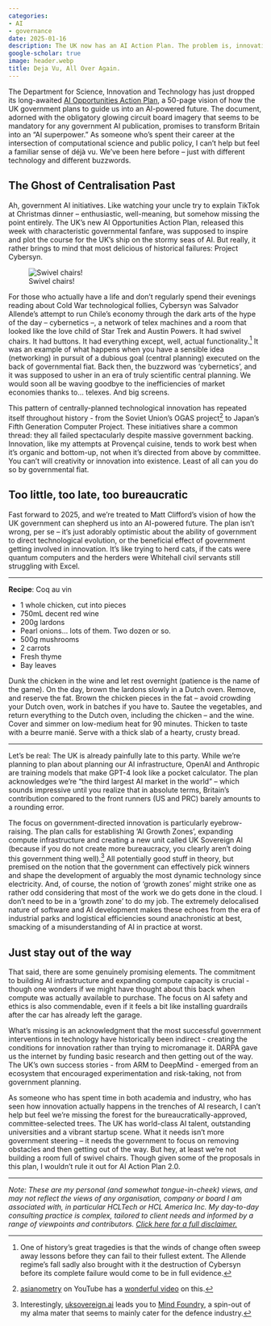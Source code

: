 ```yaml
---
categories:
- AI
- governance
date: 2025-01-16
description: The UK now has an AI Action Plan. The problem is, innovation does not grow from plans.
google-scholar: true
image: header.webp
title: Deja Vu, All Over Again.
---
```


The Department for Science, Innovation and Technology has just dropped its long-awaited [AI Opportunities Action Plan](https://assets.publishing.service.gov.uk/media/67851771f0528401055d2329/ai_opportunities_action_plan.pdf), a 50-page vision of how the UK government plans to guide us into an AI-powered future. The document, adorned with the obligatory glowing circuit board imagery that seems to be mandatory for any government AI publication, promises to transform Britain into an "AI superpower." As someone who's spent their career at the intersection of computational science and public policy, I can't help but feel a familiar sense of déjà vu. We've been here before -- just with different technology and different buzzwords. 


## The Ghost of Centralisation Past

Ah, government AI initiatives. Like watching your uncle try to explain TikTok at Christmas dinner -- enthusiastic, well-meaning, but somehow missing the point entirely. The UK's new AI Opportunities Action Plan, released this week with characteristic governmental fanfare, was supposed to inspire and plot the course for the UK's ship on the stormy seas of AI. But really, it rather brings to mind that most delicious of historical failures: Project Cybersyn.

::: {.column-margin}
![Swivel chairs!](D-W7mk4UcAA42hm.png)
:::

For those who actually have a life and don't regularly spend their evenings reading about Cold War technological follies, Cybersyn was Salvador Allende's attempt to run Chile's economy through the dark arts of the hype of the day -- cybernetics --, a network of telex machines and a room that looked like the love child of Star Trek and Austin Powers. It had swivel chairs. It had buttons. It had everything except, well, actual functionality.^[One of history's great tragedies is that the winds of change often sweep away lessons before they can fail to their fullest extent. The Allende regime's fall sadly also brought with it the destruction of Cybersyn before its complete failure would come to be in full evidence.] It was an example of what happens when you have a sensible idea (networking) in pursuit of a dubious goal (central planning) executed on the back of governmental fiat. Back then, the buzzword was 'cybernetics', and it was supposed to usher in an era of truly scientific central planning. We would soon all be waving goodbye to the inefficiencies of market economies thanks to... telexes. And big screens. 

This pattern of centrally-planned technological innovation has repeated itself throughout history - from the Soviet Union's OGAS project^[[asianometry](https://www.youtube.com/@Asianometry) on YouTube has a [wonderful video](https://www.youtube.com/watch?v=cLOD5f-q0as) on this.] to Japan's Fifth Generation Computer Project. These initiatives share a common thread: they all failed spectacularly despite massive government backing. Innovation, like my attempts at Provençal cuisine, tends to work best when it's organic and bottom-up, not when it's directed from above by committee. You can't will creativity or innovation into existence. Least of all can you do so by governmental fiat.


## Too little, too late, too bureaucratic

Fast forward to 2025, and we're treated to Matt Clifford's vision of how the UK government can shepherd us into an AI-powered future. The plan isn't wrong, per se -- it's just adorably optimistic about the ability of government to direct technological evolution, or the beneficial effect of government getting involved in innovation. It's like trying to herd cats, if the cats were quantum computers and the herders were Whitehall civil servants still struggling with Excel.

::: {.column-margin}
***

**Recipe**: Coq au vin

* 1 whole chicken, cut into pieces
* 750mL decent red wine
* 200g lardons
* Pearl onions... lots of them. Two dozen or so.
* 500g mushrooms
* 2 carrots
* Fresh thyme
* Bay leaves

Dunk the chicken in the wine and let rest overnight (patience is the name of the game). On the day, brown the lardons slowly in a Dutch oven. Remove, and reserve the fat. Brown the chicken pieces in the fat -- avoid crowding your Dutch oven, work in batches if you have to. Sautee the vegetables, and return everything to the Dutch oven, including the chicken -- and the wine. Cover and simmer on low-medium heat for 90 minutes. Thicken to taste with a beurre manié. Serve with a thick slab of a hearty, crusty bread. 

***
:::

Let's be real: The UK is already painfully late to this party. While we're planning to plan about planning our AI infrastructure, OpenAI and Anthropic are training models that make GPT-4 look like a pocket calculator. The plan acknowledges we're "the third largest AI market in the world" -- which sounds impressive until you realize that in absolute terms, Britain's contribution compared to the front runners (US and PRC) barely amounts to a rounding error.

The focus on government-directed innovation is particularly eyebrow-raising. The plan calls for establishing 'AI Growth Zones', expanding compute infrastructure and creating a new unit called UK Sovereign AI (because if you do not create more bureaucracy, you clearly aren't doing this government thing well).^[Interestingly, [uksovereign.ai](https://uksovereign.ai) leads you to [Mind Foundry](https://mindfoundry.ai), a spin-out of my alma mater that seems to mainly cater for the defence industry.] All potentially good stuff in theory, but premised on the notion that the government can effectively pick winners and shape the development of arguably the most dynamic technology since electricity. And, of course, the notion of 'growth zones' might strike one as rather odd considering that most of the work we do gets done in the cloud. I don't need to be in a 'growth zone' to do my job. The extremely delocalised nature of software and AI development makes these echoes from the era of industrial parks and logistical efficiencies sound anachronistic at best, smacking of a misunderstanding of AI in practice at worst.


## Just stay out of the way

That said, there are some genuinely promising elements. The commitment to building AI infrastructure and expanding compute capacity is crucial - though one wonders if we might have thought about this back when compute was actually available to purchase. The focus on AI safety and ethics is also commendable, even if it feels a bit like installing guardrails after the car has already left the garage.

What's missing is an acknowledgment that the most successful government interventions in technology have historically been indirect - creating the conditions for innovation rather than trying to micromanage it. DARPA gave us the internet by funding basic research and then getting out of the way. The UK's own success stories - from ARM to DeepMind - emerged from an ecosystem that encouraged experimentation and risk-taking, not from government planning.

As someone who has spent time in both academia and industry, who has seen how innovation actually happens in the trenches of AI research, I can't help but feel we're missing the forest for the bureaucratically-approved, committee-selected trees. The UK has world-class AI talent, outstanding universities and a vibrant startup scene. What it needs isn't more government steering -- it needs the government to focus on removing obstacles and then getting out of the way. But hey, at least we're not building a room full of swivel chairs. Though given some of the proposals in this plan, I wouldn't rule it out for AI Action Plan 2.0.



***

_Note: These are my personal (and somewhat tongue-in-cheek) views, and may not reflect the views of any organisation, company or board I am associated with, in particular HCLTech or HCL America Inc. My day-to-day consulting practice is complex, tailored to client needs and informed by a range of viewpoints and contributors. [Click here for a full disclaimer.](https://chrisvoncsefalvay.com/disclaimer)_
